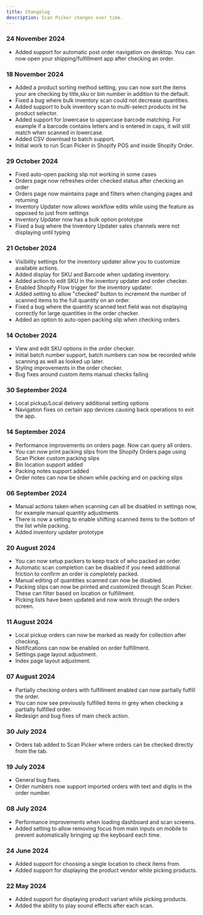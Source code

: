 ```yaml
---
title: Changelog
description: Scan Picker changes over time.
---
```


### 24 November 2024
* Added support for automatic post order navigation on desktop. You can now open your shipping/fulfillment app after checking an order.

### 18 November 2024
* Added a product sorting method setting, you can now sort the items your are checking by title,sku or bin number in addition to the default.
* Fixed a bug where bulk inventory scan could not decrease quantities.
* Added support to bulk inventory scan to multi-select products int he product selector.
* Added support for lowercase to uppercase barcode matching. For example if a barcode contains letters and is entered in caps, it will still match when scanned in lowercase.
* Added CSV download to batch support.
* Initial work to run Scan Picker in Shopify POS and inside Shopify Order.

### 29 October 2024
* Fixed auto-open packing slip not working in some cases
* Orders page now refreshes order checked status after checking an order
* Orders page now maintains page and filters when changing pages and returning
* Inventory Updater now allows workflow edits while using the feature as opposed to just from settings
* Inventory Updater now has a bulk option prototype
* Fixed a bug where the Inventory Updater sales channels were not displaying until typing

### 21 October 2024
* Visibility settings for the inventory updater allow you to customize available actions.
* Added display for SKU and Barcode when updating inventory.
* Added action to edit SKU in the inventory updater and order checker.
* Enabled Shopify Flow trigger for the inventory updater.
* Added setting to allow "checked" button to increment the number of scanned items to the full quantity on an order.
* Fixed a bug where the quantity scanned text field was not displaying correctly for large quantities in the order checker.
* Added an option to auto-open packing slip when checking orders.

### 14 October 2024
* View and edit SKU options in the order checker.
* Initial batch number support, batch numbers can now be recorded while scanning as well as looked up later.
* Styling improvements in the order checker.
* Bug fixes around custom items manual checks failing

### 30 September 2024
* Local pickup/Local delivery additional setting options
* Navigation fixes on certain app devices causing back operations to exit the app.

### 14 September 2024
* Performance improvements on orders page. Now can query all orders.
* You can now print packing slips from the Shopify Orders page using Scan Picker custom packing slips
* Bin location support added
* Packing notes support added
* Order notes can now be shown while packing and on packing slips

### 06 September 2024
* Manual actions taken when scanning can all be disabled in settings now, for example manual quantity adjustments
* There is now a setting to enable shifting scanned items to the bottom of the list while packing.
* Added inventory updater prototype

### 20 August 2024
* You can now setup packers to keep track of who packed an order.
* Automatic scan completion can be disabled if you need additional friction to confirm an order is completely packed.
* Manual editing of quantities scanned can now be disabled.
* Packing slips can now be printed and customized through Scan Picker. These can filter based on location or fulfillment.
* Picking lists have been updated and now work through the orders screen.

### 11 August 2024
* Local pickup orders can now be marked as ready for collection after checking.
* Notifications can now be enabled on order fulfillment.
* Settings page layout adjustment.
* Index page layout adjustment.

### 07 August 2024
* Partially checking orders with fulfillment enabled can now partially fulfill the order.
* You can now see previously fulfilled items in grey when checking a partially fulfilled order.
* Redesign and bug fixes of main check action.

### 30 July 2024
* Orders tab added to Scan Picker where orders can be checked directly from the tab.

### 19 July 2024

* General bug fixes.
* Order numbers now support imported orders with text and digits in the order number.

### 08 July 2024

* Performance improvements when loading dashboard and scan screens.
* Added setting to allow removing focus from main inputs on mobile to prevent automatically bringing up the keyboard each time.

### 24 June 2024

* Added support for choosing a single location to check items from.
* Added support for displaying the product vendor while picking products.

### 22 May 2024

* Added support for displaying product variant while picking products.
* Added the ability to play sound effects after each scan.




